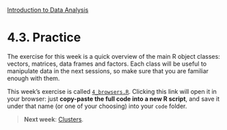<style>@import url(style.css);</style>
[Introduction to Data Analysis](index.html "Course index")

# 4.3. Practice

The exercise for this week is a quick overview of the main R object classes: vectors, matrices, data frames and factors. Each class will be useful to manipulate data in the next sessions, so make sure that you are familiar enough with them.

This week's exercise is called [`4_browsers.R`](4_browsers.R). Clicking this link will open it in your browser: just __copy-paste the full code into a new R script__, and save it under that name (or one of your choosing) into your `code` folder.

> __Next week__: [Clusters](050_clusters.html).